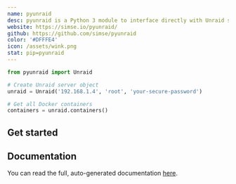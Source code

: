 ```yaml
---
name: pyunraid
desc: pyunraid is a Python 3 module to interface directly with Unraid servers
website: https://simse.io/pyunraid/
github: https://github.com/simse/pyunraid
color: '#DFFFE4'
icon: /assets/wink.png
stat: pip=pyunraid
---
```


<Hero title="pyunraid" subtitle="A Python 3 module ton control Unraid servers" />

```python
from pyunraid import Unraid

# Create Unraid server object
unraid = Unraid('192.168.1.4', 'root', 'your-secure-password')

# Get all Docker containers
containers = unraid.containers()
```

## Get started
<GetStarted
step1Title="Install using pip"
step1Content="To install, open your command line and pop in the following: <code>pip install pyunraid</code>."
step2Title="Start using"
step2Content="To start using, look at the example above or look at the documentation."
/>

## Documentation
You can read the full, auto-generated documentation [here](https://pyunraid.simse.io/).